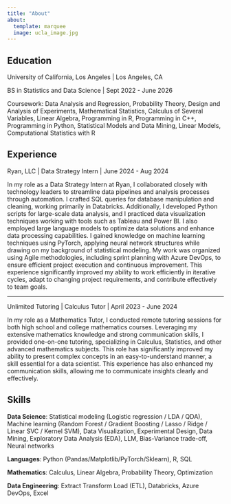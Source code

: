 ```yaml
---
title: "About"
about:
  template: marquee
  image: ucla_image.jpg
---
```


## Education

University of California, Los Angeles \| Los Angeles, CA

BS in Statistics and Data Science \| Sept 2022 - June 2026

Coursework: Data Analysis and Regression, Probability Theory, Design and Analysis of Experiments, Mathematical Statistics, Calculus of Several Variables, Linear Algebra, Programming in R, Programming in C++, Programming in Python, Statistical Models and Data Mining, Linear Models, Computational Statistics with R

## Experience

Ryan, LLC \| Data Strategy Intern \| June 2024 - Aug 2024

In my role as a Data Strategy Intern at Ryan, I collaborated closely with technology leaders to streamline data pipelines and analysis processes through automation. I crafted SQL queries for database manipulation and cleaning, working primarily in Databricks. Additionally, I developed Python scripts for large-scale data analysis, and I practiced data visualization techniques working with tools such as Tableau and Power BI. I also employed large language models to optimize data solutions and enhance data processing capabilities. I gained knowledge on machine learning techniques using PyTorch, applying neural network structures while drawing on my background of statistical modeling. My work was organized using Agile methodologies, including sprint planning with Azure DevOps, to ensure efficient project execution and continuous improvement. This experience significantly improved my ability to work efficiently in iterative cycles, adapt to changing project requirements, and contribute effectively to team goals.

-----------------------------------------------------------------------------------------------------------------

Unlimited Tutoring \| Calculus Tutor \| April 2023 - June 2024

In my role as a Mathematics Tutor, I conducted remote tutoring sessions for both high school and college mathematics courses. Leveraging my extensive mathematics knowledge and strong communication skills, I provided one-on-one tutoring, specializing in Calculus, Statistics, and other advanced mathematics subjects. This role has significantly improved my ability to present complex concepts in an easy-to-understand manner, a skill essential for a data scientist. This experience has also enhanced my communication skills, allowing me to communicate insights clearly and effectively.


## Skills

<strong>Data Science</strong>: Statistical modeling (Logistic regression / LDA / QDA), Machine learning (Random Forest / Gradient Boosting / Lasso / Ridge / Linear SVC / Kernel SVM), Data Visualization, Experimental Design, Data Mining, Exploratory Data Analysis (EDA), LLM, Bias-Variance trade-off, Neural networks

<strong>Languages</strong>: Python (Pandas/Matplotlib/PyTorch/Sklearn), R, SQL

<strong>Mathematics</strong>: Calculus, Linear Algebra, Probability Theory, Optimization

<strong>Data Engineering</strong>: Extract Transform Load (ETL), Databricks, Azure DevOps, Excel
